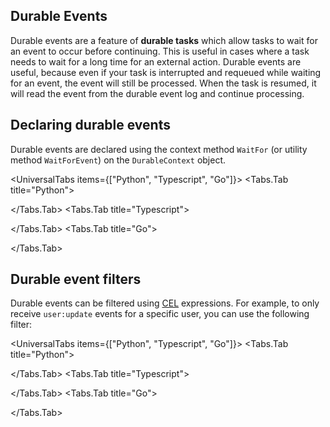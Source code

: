 
## Durable Events

Durable events are a feature of **durable tasks** which allow tasks to wait for an event to occur before continuing. This is useful in cases where a task needs to wait for a long time for an external action. Durable events are useful, because even if your task is interrupted and requeued while waiting for an event, the event will still be processed. When the task is resumed, it will read the event from the durable event log and continue processing.

## Declaring durable events

Durable events are declared using the context method `WaitFor` (or utility method `WaitForEvent`) on the `DurableContext` object.

<UniversalTabs items={["Python", "Typescript", "Go"]}>
  <Tabs.Tab title="Python">

<Snippet src={snippets.python.durable_event.worker.durable_event} />

</Tabs.Tab>
<Tabs.Tab title="Typescript">

<Snippet src={snippets.typescript.durable_event.workflow.durable_event} />

</Tabs.Tab>
<Tabs.Tab title="Go">

<Snippet src={snippets.go.workflows.durable_event.durable_event} />

</Tabs.Tab>
</UniversalTabs>

## Durable event filters

Durable events can be filtered using [CEL](https://github.com/google/cel-spec) expressions. For example, to only receive `user:update` events for a specific user, you can use the following filter:

<UniversalTabs items={["Python", "Typescript", "Go"]}>
  <Tabs.Tab title="Python">

<Snippet src={snippets.python.durable_event.worker.durable_event_with_filter} />

</Tabs.Tab>
<Tabs.Tab title="Typescript">

<Snippet
  src={snippets.typescript.durable_event.workflow.durable_event_with_filter}
/>

</Tabs.Tab>
<Tabs.Tab title="Go">

<Snippet src={snippets.go.workflows.durable_event.durable_event_with_filter} />

</Tabs.Tab>
</UniversalTabs>
